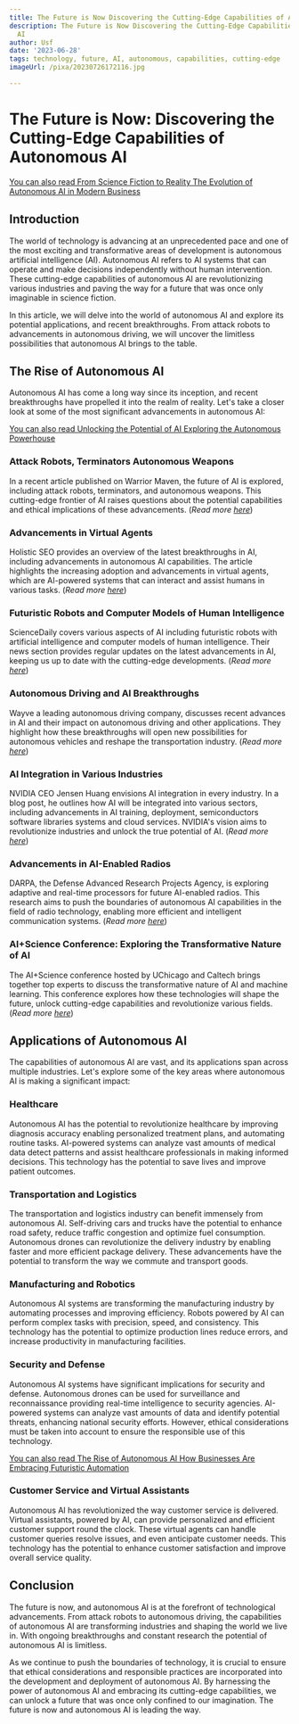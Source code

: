 ```yaml
---
title: The Future is Now Discovering the Cutting-Edge Capabilities of Autonomous AI
description: The Future is Now Discovering the Cutting-Edge Capabilities of Autonomous
  AI
author: Usf
date: '2023-06-28'
tags: technology, future, AI, autonomous, capabilities, cutting-edge
imageUrl: /pixa/20230726172116.jpg

---
```

#  The Future is Now: Discovering the Cutting-Edge Capabilities  of Autonomous AI

[You can also read From Science Fiction to Reality The Evolution of Autonomous AI in Modern Business](From%20Science%20Fiction%20to%20Reality%20The%20Evolution%20of%20Autonomous%20AI%20in%20Modern%20Business)


## Introduction

The world of technology is advancing at an unprecedented pace and one of the most exciting and  transformative areas of development is  autonomous  artificial intelligence  (AI). Autonomous AI refers to AI systems that can operate and make decisions independently without human intervention. These cutting-edge capabilities of autonomous AI  are revolutionizing various industries and paving the way for a future that was once only imaginable in science fiction.

In this  article, we will delve into the world of autonomous AI and explore its  potential applications, and recent breakthroughs. From attack robots to advancements in autonomous  driving, we  will uncover the limitless possibilities that autonomous AI  brings  to the table.

## The Rise of Autonomous AI

Autonomous AI has come a long way since its inception, and recent breakthroughs have propelled it into the realm of  reality. Let's take a closer look at some of  the most significant advancements in autonomous AI:

[You can also read Unlocking the Potential of AI Exploring the Autonomous Powerhouse](Unlocking%20the%20Potential%20of%20AI%20Exploring%20the%20Autonomous%20Powerhouse)


### Attack Robots, Terminators  Autonomous Weapons

In a recent article published on Warrior Maven,  the future of AI is explored,  including  attack robots, terminators, and autonomous weapons. This cutting-edge frontier of AI raises questions about the potential capabilities and ethical implications of these advancements. (*Read more [here](https://warriormaven.com/global-security/attack-robots-terminators-autonomous-weapons-future-of-ai)*)

### Advancements  in Virtual Agents

Holistic SEO provides an overview of  the latest breakthroughs in AI,  including advancements in autonomous AI capabilities. The article highlights the increasing adoption  and advancements in virtual agents, which  are  AI-powered systems that can interact and assist humans in  various tasks. (*Read more [here](https://www.holisticseo.digital/ai/latest-news/)*)

### Futuristic  Robots and Computer Models of Human Intelligence

ScienceDaily covers various aspects of AI including  futuristic robots with artificial  intelligence and computer models of human intelligence. Their news section provides regular updates on the latest advancements in AI, keeping us up to date with  the cutting-edge developments. (*Read more [here](https://www.sciencedaily.com/news/computers_math/artificial_intelligence/)*)

### Autonomous Driving and AI Breakthroughs

Wayve a leading autonomous driving company, discusses recent advances in AI and their impact on autonomous driving  and other  applications. They highlight how these  breakthroughs will open new possibilities for autonomous vehicles and  reshape  the transportation industry.  (*Read more  [here](https://wayve.ai/thinking/2023_ai_breakthroughs_apply_to_avs_too/)*)

### AI Integration  in Various Industries

NVIDIA CEO Jensen Huang envisions AI integration in every industry. In  a blog post, he outlines how AI will be integrated into various sectors, including advancements in AI training, deployment, semiconductors software libraries systems and cloud services. NVIDIA's vision aims to  revolutionize industries and  unlock  the true potential of AI. (*Read  more  [here](https://blogs.nvidia.com/blog/2023/03/21/gtc-keynote-spring-2023/)*)

### Advancements in AI-Enabled Radios

DARPA, the  Defense Advanced Research Projects  Agency, is exploring adaptive and real-time processors for future AI-enabled radios. This research aims to push the boundaries of autonomous AI capabilities in the field of radio technology, enabling more efficient and intelligent communication systems. (*Read more [here](https://www.darpa.mil/news-events/2022-10-06)*)

### AI+Science Conference: Exploring the Transformative Nature of AI

The AI+Science conference hosted by UChicago  and Caltech brings together top experts to discuss the transformative nature of AI and machine learning. This conference explores how  these technologies will shape the  future, unlock  cutting-edge capabilities and revolutionize various fields.  (*Read more [here](https://datascience.uchicago.edu/news/aiscience-conference-hosted-by-uchicago-caltech-gathers-top-experts/)*)

## Applications of Autonomous AI

The capabilities of  autonomous AI are vast, and its applications span across multiple industries. Let's  explore some of the key areas where autonomous AI is making a significant impact:

### Healthcare

Autonomous AI has the  potential to revolutionize  healthcare by improving diagnosis accuracy enabling personalized treatment plans, and automating routine tasks. AI-powered systems can analyze vast amounts of medical data detect patterns and assist healthcare  professionals in making informed decisions.  This technology has the potential to save lives and improve patient outcomes.

### Transportation and Logistics

The transportation and  logistics industry can benefit immensely from autonomous AI. Self-driving cars and trucks have  the potential to enhance road safety, reduce  traffic  congestion and optimize fuel consumption. Autonomous  drones can revolutionize the delivery industry by enabling faster and more efficient package  delivery. These advancements have the potential to transform the way we commute and transport goods.

### Manufacturing and  Robotics

Autonomous AI systems are transforming the manufacturing industry by automating processes and improving efficiency. Robots powered by AI can perform complex tasks with precision, speed, and consistency.  This technology  has the potential to optimize production lines reduce errors, and  increase productivity  in manufacturing facilities.

### Security and Defense

Autonomous AI systems  have significant implications for security and defense. Autonomous drones can be used for surveillance  and reconnaissance providing  real-time intelligence to security agencies. AI-powered systems can analyze vast amounts of data and identify potential threats, enhancing  national security efforts. However, ethical considerations must be  taken into account to ensure the responsible  use of this technology.

[You can also  read The Rise of Autonomous AI How Businesses Are Embracing Futuristic Automation](The%20Rise%20of%20Autonomous%20AI%20How%20Businesses%20Are%20Embracing%20Futuristic%20Automation)


### Customer Service and Virtual Assistants

Autonomous AI has revolutionized the way customer service is delivered.  Virtual assistants, powered by AI, can  provide personalized and efficient customer support round the clock. These virtual agents can  handle customer queries resolve issues,  and  even  anticipate customer needs. This  technology has the potential to enhance  customer satisfaction and improve overall  service quality.

##  Conclusion

The future is now,  and autonomous AI is at the forefront of technological  advancements. From attack robots to autonomous driving, the capabilities of  autonomous AI are transforming industries and shaping the world we live in. With ongoing breakthroughs and constant research the potential of autonomous AI is limitless.

As we continue to  push  the boundaries of technology, it is crucial to ensure that ethical  considerations and responsible practices are  incorporated into the development and deployment of autonomous AI. By  harnessing the power of autonomous AI and embracing its cutting-edge  capabilities, we can unlock a future that was once only confined  to our imagination. The future is now and autonomous AI is leading the way.
